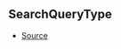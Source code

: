## SearchQueryType



- [Source](https://github.com/Androz2091/discord-player/blob/699caa2/packages/discord-player/src/types/types.ts#L282)